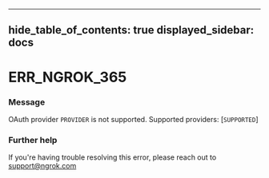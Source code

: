 

---
hide_table_of_contents: true
displayed_sidebar: docs
---


# ERR_NGROK_365

### Message
OAuth provider `PROVIDER` is not supported. Supported providers: [`SUPPORTED`]

<ErrorDetails error="err_ngrok_365" />



### Further help
If you're having trouble resolving this error, please reach out to [support@ngrok.com](mailto:support@ngrok.com?subject=Help%20with%20ERR_NGROK_365)

